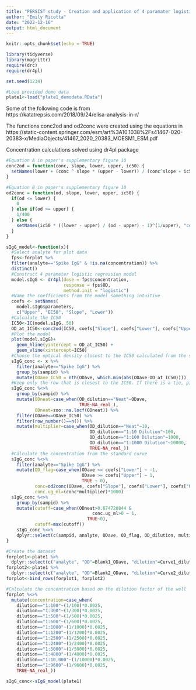 ```yaml
---
title: "PERSIST study - Creation and application of 4 paramater logistic model"
author: "Emily Ricotta"
date: "2022-12-16"
output: html_document
---
```


```r
knitr::opts_chunk$set(echo = TRUE)

library(tidyverse)
library(magrittr)
require(drc)
require(dr4pl)

set.seed(1234)
```

```r
#Load provided demo data
plate1<-load("plate1_demodata.RData")
```

Some of the following code is from https://katatrepsis.com/2018/09/24/elisa-analysis-in-r/

The functions conc2od and od2conc were created using the equations in https://static-content.springer.com/esm/art%3A10.1038%2Fs41467-020-20383-x/MediaObjects/41467_2020_20383_MOESM1_ESM.pdf

Concentration calculations solved using dr4pl package

```r
#Equation A in paper's supplementary figure 10
conc2od = function(conc, slope, lower, upper, ic50) {
  setNames(lower + (conc ^ slope * (upper - lower)) / (conc^slope + ic50 ^ slope), "OD")
}

#Equation B in paper's supplementary figure 10
od2conc = function(od, slope, lower, upper, ic50) {
  if(od <= lower) {
    0
  } else if(od >= upper) {
    1/400
  } else {
    setNames(ic50 * ((lower - upper) / (od - upper) - 1)^(1/upper), "conc")
  }
}
```

```r
sIgG_model<-function(x){
  #Select analyte for plot data
  fps<-forplot %>%
  filter(analyte=="Spike IgG" & !is.na(concentration)) %>%
  distinct()
  #Construct 4 parameter logistic regression model 
  model.sIgG <- dr4pl(dose = fps$concentration,
                      response = fps$OD,
                      method.init = "logistic")
  #Name the coefficients from the model something intuitive
  coefs <- setNames(
    model.sIgG$parameters,
    c("Upper", "EC50", "Slope", "Lower"))
  #Calculate the IC50
  IC50<-IC(model.sIgG, 50)    
  OD_at_IC50<-conc2od(IC50, coefs["Slope"], coefs["Lower"], coefs["Upper"], coefs["EC50"])
  #Plot the model
  plot(model.sIgG)+
    geom_hline(yintercept = OD_at_IC50) +
    geom_vline(xintercept=IC50)
  #Choose the optical density closest to the IC50 calculated from the standard curve
  sIgG_conc <- x %>%
    filter(analyte=="Spike IgG") %>%
    group_by(sampid) %>%
    mutate(ODave_IC50 = nth(ODave, which.min(abs(ODave-OD_at_IC50))))
  #Keep only the row that is closest to the IC50. If there is a tie, pick the highest dilution
  sIgG_conc %<>%
    group_by(sampid) %>%
    mutate(ODneat=case_when(OD_dilution=="Neat"~ODave,
                            TRUE~NA_real_),
           ODneat=zoo::na.locf(ODneat)) %>%
    filter(ODave==ODave_IC50) %>%
    filter(row_number()==n()) %>%
    mutate(multiplier=case_when(OD_dilution=="Neat"~10,
                                OD_dilution=="1:10 Dilution"~100,
                                OD_dilution=="1:100 Dilution"~1000,
                                OD_dilution=="1:1000 Dilution"~10000,
                                TRUE~NA_real_))
  #Calculate the concentration from the standard curve
  sIgG_conc %<>%
    filter(analyte=="Spike IgG") %>%
    mutate(OD_flag=case_when(ODave <= coefs["Lower"] ~ -1,
                             ODave >= coefs["Upper"] ~ 1,
                             TRUE ~ 0),
           conc=od2conc(ODave, coefs["Slope"], coefs["Lower"], coefs["Upper"], coefs["EC50"]),
           conc.ug_ml=(conc*multiplier)*1000)
  sIgG_conc %<>%
    group_by(sampid) %>%
    mutate(cutoff=case_when(ODneat>0.674720844 &
                                 conc.ug_ml>0 ~ 1,
                               TRUE~0),
           cutoff=max(cutoff))
    sIgG_conc %<>%
    dplyr::select(c(sampid, analyte, ODave, OD_flag, OD_dilution, multiplier, conc, conc.ug_ml, cutoff))
}
```

```r
#Create the dataset
forplot1<-plate1 %>%
  dplyr::select(c("analyte", "OD"=Blank1_ODave, "dilution"=Curve1_dilution))
forplot2<-plate1 %>%
  dplyr::select(c("analyte", "OD"=Blank2_ODave, "dilution"=Curve2_dilution))
forplot<-bind_rows(forplot1, forplot2)

#Calculate the concentration based on the dilution factor of the well
forplot %<>%
  mutate(concentration=case_when(
    dilution=="1:100"~(1/100)*0.0025,
    dilution=="1:300"~(1/300)*0.0025,
    dilution=="1:500"~(1/500)*0.0025,
    dilution=="1:600"~(1/600)*0.0025,
    dilution=="1:1000"~(1/1000)*0.0025,
    dilution=="1:1200"~(1/1200)*0.0025,
    dilution=="1:2500"~(1/2500)*0.0025,
    dilution=="1:2400"~(1/2400)*0.0025,
    dilution=="1:5000"~(1/5000)*0.0025,
    dilution=="1:4800"~(1/4800)*0.0025,
    dilution=="1:10,000"~(1/10000)*0.0025,
    dilution=="1:9600"~(1/9600)*0.0025,
    TRUE~NA_real_))

sIgG_conc<-sIgG_model(plate1)

```
